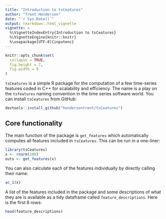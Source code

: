 ```yaml
---
title: "Introduction to tsCeatures"
author: "Trent Henderson"
date: "`r Sys.Date()`"
output: rmarkdown::html_vignette
vignette: >
  %\VignetteIndexEntry{Introduction to tsCeatures}
  %\VignetteEngine{knitr::knitr}
  %\usepackage[UTF-8]{inputenc}
---
```


```r
knitr::opts_chunk$set(
  collapse = TRUE,
  fig.height = 7,
  fig.width = 9
)
```

`tsCeatures` is a simple R package for the computation of a few time-series features coded in C++ for scalability and efficiency. The name is a play on the `tsfeatures` naming convention in the time series software world. You can install `tsCeatures` from GitHub:

```r
devtools::install_github("hendersontrent/tsCeatures")
```

## Core functionality

The main function of the package is `get_features` which automatically computes all features included in `tsCeatures`. This can be run in a one-liner:

```r
library(tsCeatures)
x <- rnorm(100)
outs <- get_features(x)
```

You can also calculate each of the features individually by directly calling their name:

```r
ac_1(x)
```

A list of the features included in the package and some descriptions of what they are is available as a tidy dataframe called `feature_descriptions`. Here is the first 6 rows:

```r
head(feature_descriptions)
```
